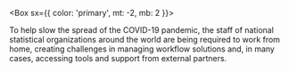 
<Box sx={{ color: 'primary', mt: -2, mb: 2 }}>
  <WorkRemotelyIcon height={96} />
</Box>

To help slow the spread of the COVID-19 pandemic, the staff of national
statistical organizations around the world are being required to work from home,
creating challenges in managing workflow solutions and, in many cases, accessing
tools and support from external partners.
